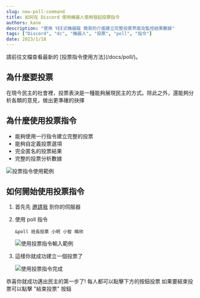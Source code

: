 ```yaml
---
slug: new-poll-command
title: 如何在 Discord 使用機器人使用發起投票指令
authors: kane
description: "使用 YEE式機器龍 簡易的介面建立完整投票界面及監控結果數據"
tags: ["Discord", "dc", "機器人", "投票", "poll", "指令"]
date: 2023/1/18
---
```



<Info title="我想先通知你">
  請前往文檔查看最新的 [投票指令使用方法](/docs/poll/)。
</Info>

## 為什麼要投票

在現今民主的社會裡，投票表決是一種能夠展現民主的方式。除此之外，還能夠分析各類的意見，做出更準確的抉擇

## 為什麼使用投票指令

- 能夠使用一行指令建立完整的投票
- 能夠自定義投票選項
- 完全匿名的投票結果
- 完整的投票分析數據

![投票指令使用範例](@static/blog/new-poll-command/example-usage.png)

<Adsense />

## 如何開始使用投票指令

1. 首先先 [邀請我](/blog/how-to-invite-bot) 到你的伺服器
2. 使用 poll 指令

   ```
   &poll 班長投票 小明 小智 曉欣
   ```

   ![使用投票指令輸入範例](@static/blog/new-poll-command/step-usage-1.png)

3. 這樣你就成功建立一個投票了

   ![使用投票指令完成](@static/blog/new-poll-command/step-usage-2.png)

恭喜你就成功邁出民主的第一步了!
每人都可以點擊下方的按鈕投票
如果要結束投票可以點擊 "結束投票" 按鈕

<Adsense />
